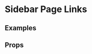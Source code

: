 
<Meta title="Pattern Library|Slices/Article Grid" component={ArticleGrid} />

# Sidebar Page Links
 
 
## Examples

<Preview>
    <Story name="Multiple Articles with first highlighted">
        <div style={{
            padding: "10px",
            maxWidth: "1000px",
            margin: "0 auto"
        }}>
            <ArticleGrid articles={[...demoArticles, ...demoArticles, ...demoArticles, ...demoArticles, ...demoArticles, ...demoArticles, ...demoArticles.slice(0, 2)]} firstHighlighted />
        </div>
    </Story>
</Preview>

<Preview>
    <Story name="Multiple Articles without first highlighted">
        <div style={{
            padding: "10px",
            maxWidth: "1000px",
            margin: "0 auto"
        }}>
            <ArticleGrid articles={[...demoArticles, ...demoArticles, ...demoArticles, ...demoArticles, ...demoArticles, ...demoArticles, ...demoArticles]} />
        </div>
    </Story>
</Preview>

<Preview>
    <Story name="Multiple Articles with first highlighted no grey background">
        <div style={{
            padding: "10px",
            maxWidth: "1000px",
            margin: "0 auto"
        }}>
            <ArticleGrid articles={[...demoArticles, ...demoArticles, ...demoArticles, ...demoArticles, ...demoArticles, ...demoArticles, ...demoArticles.slice(0, 2)]} firstHighlighted pageWithSideBar={true}>
                <ArticleGrid articles={false} skeletons={3} pageWithSideBar={true} />
            </ArticleGrid>
        </div>
    </Story>
</Preview>

<Preview>
    <Story name="Three Articles with title and CTA">
        <div style={{
            padding: "10px",
            maxWidth: "1000px",
            margin: "0 auto"
        }}>
            <ArticleGrid articles={[...demoArticles]} optionalTitle="Latest articles" optionalCTALink="http://google.com" optionalCTATitle="View all articles" />
        </div>
    </Story>
</Preview>

<Preview>
    <Story name="1 Article">
        <div style={{
            padding: "10px",
            maxWidth: "1000px",
            margin: "0 auto"
        }}>
            <ArticleGrid articles={[demoArticles[0]]} />
        </div>
    </Story>
</Preview>

<Preview>
    <Story name="2 Articles">
        <div style={{
            padding: "10px",
            maxWidth: "1000px",
            margin: "0 auto"
        }}>
            <ArticleGrid articles={demoArticles.slice(0, 2)} />
        </div>
    </Story>
</Preview>

<Preview>
    <Story name="3 Articles">
        <div style={{
            padding: "10px",
            maxWidth: "1000px",
            margin: "0 auto"
        }}>
            <ArticleGrid articles={demoArticles} />
        </div>
    </Story>
</Preview>

<Preview>
    <Story name="4 Articles">
        <div style={{
            padding: "10px",
            maxWidth: "1000px",
            margin: "0 auto"
        }}>
            <ArticleGrid articles={[...demoArticles, ...demoArticles.slice(0, 1)]} />
        </div>
    </Story>
</Preview>

<Preview>
    <Story name="5 Articles">
        <div style={{
            padding: "10px",
            maxWidth: "1000px",
            margin: "0 auto"
        }}>
            <ArticleGrid articles={[...demoArticles, ...demoArticles.slice(0, 2)]} />
        </div>
    </Story>
</Preview>

<Preview>
    <Story name="6 Articles">
        <div style={{
            padding: "10px",
            maxWidth: "1000px",
            margin: "0 auto"
        }}>
            <ArticleGrid articles={[...demoArticles, ...demoArticles]} />
        </div>
    </Story>
</Preview>

<Preview>
    <Story name="Loading">
        <div style={{
            padding: "10px",
            maxWidth: "1000px",
            margin: "0 auto"
        }}>
            <ArticleGrid articles={false} />
        </div>
    </Story>
</Preview>

<Preview>
    <Story name="Loading with limit">
        <div style={{
            padding: "10px",
            maxWidth: "1000px",
            margin: "0 auto"
        }}>
            <ArticleGrid articles={false} skeletons={3} />
        </div>
    </Story>
</Preview>


<Preview>
    <Story name="Example of loading state">
        <div style={{
            padding: "10px",
            maxWidth: "1000px",
            margin: "0 auto"
        }}>
            <ArticleGrid articles={[...demoArticles, ...demoArticles, ...demoArticles, ...demoArticles, ...demoArticles, ...demoArticles, ...demoArticles.slice(0, 2)]} firstHighlighted pageWithSideBar={true}>
                <ArticleGrid articles={false} skeletons={3} pageWithSideBar={true} />
            </ArticleGrid>
        </div>
    </Story>
</Preview>

## Props 

<Props of={ArticleGrid} />
